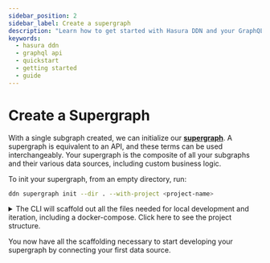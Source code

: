 ```yaml
---
sidebar_position: 2
sidebar_label: Create a supergraph
description: "Learn how to get started with Hasura DDN and your GraphQL API."
keywords:
  - hasura ddn
  - graphql api
  - quickstart
  - getting started
  - guide
---
```


# Create a Supergraph

With a single subgraph created, we can initialize our [**supergraph**](/project-configuration/config.mdx#supergraph). A
supergraph is equivalent to an API, and these terms can be used interchangeably. Your supergraph is the composite of all
your subgraphs and their various data sources, including custom business logic.

To init your supergraph, from an empty directory, run:

```bash
ddn supergraph init --dir . --with-project <project-name>
```

<details>
  <summary>
    The CLI will scaffold out all the files needed for local development and iteration, including a docker-compose. Click here to see the project structure.
  </summary>

```bash
├── docker-compose.hasura.yaml
├── engine
│   ├── auth_config.json
│   ├── metadata.json
│   └── open_dd.json
├── hasura.yaml
├── supergraph
│   ├── auth-config.hml
│   ├── compatibility-config.hml
│   └── graphql-config.hml
├── supergraph.yaml
└── <first-subgraph>
```

</details>

You now have all the scaffolding necessary to start developing your supergraph by connecting your first data source.
